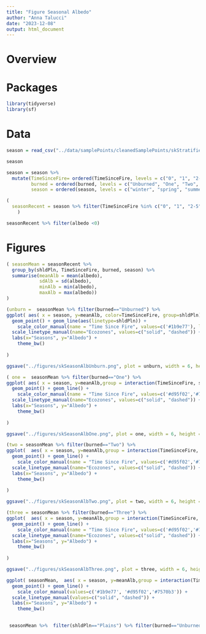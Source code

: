 ```yaml
---
title: "Figure Seasonal Albedo"
author: "Anna Talucci"
date: "2023-12-08"
output: html_document
---
```


# Overview


# Packages
```r
library(tidyverse)
library(sf)
```

# Data
```r
season = read_csv("../data/samplePoints/cleanedSamplePoints/skStratifiedv2SeasonalAlb.cvs")
```

```r
season
```

```r
season = season %>% 
  mutate(TimeSinceFire= ordered(TimeSinceFire, levels = c("0", "1", "2-5", "6-10", "11-20", "21-31", "Other")),
         burned = ordered(burned, levels = c("Unburned", "One", "Two", "Three", "other")),
         season = ordered(season, levels = c("winter", "spring", "summer", "autumn")))
```

```r
(
  seasonRecent = season %>% filter(TimeSinceFire %in% c("0", "1", "2-5")) %>% filter(albedo>0) %>% filter(ECO_NAME %in% c("Mid-Canada Boreal Plains forests", "Midwest Canadian Shield forests"))
    )
```

```r
seasonRecent %>% filter(albedo <0)
```
# Figures
```r
( seasonMean = seasonRecent %>% 
  group_by(shldPln, TimeSinceFire, burned, season) %>% 
  summarise(meanAlb = mean(albedo),
            sdAlb = sd(albedo),
            minAlb = min(albedo),
            maxAlb = max(albedo))
)
```
```r
(unburn =  seasonMean %>% filter(burned=="Unburned") %>%
ggplot( aes( x = season, y=meanAlb, color=TimeSinceFire, group=shldPln)) +
  geom_point() + geom_line(aes(linetype=shldPln)) +
    scale_color_manual(name = "Time Since Fire", values=c('#1b9e77'), label="unburned") +
  scale_linetype_manual(name="Ecozones", values=c("solid", "dashed")) + 
  labs(x="Seasons", y="Albedo") +
    theme_bw()
  
)
```
```r
ggsave("../figures/skSeasonAlbUnburn.png", plot = unburn, width = 6, height =4, units = c("in"), dpi=600, bg = "white" )
```

```r
( one =  seasonMean %>% filter(burned=="One") %>%
ggplot( aes( x = season, y=meanAlb,group = interaction(TimeSinceFire, shldPln), color=TimeSinceFire, linetype=shldPln)) +
  geom_point() + geom_line() +
    scale_color_manual(name = "Time Since Fire", values=c('#d95f02','#7570b3'), labels=c("one year", "2-5 years")) +
  scale_linetype_manual(name="Ecozones", values=c("solid", "dashed")) +
  labs(x="Seasons", y="Albedo") +
    theme_bw()
  
)
```

```r
ggsave("../figures/skSeasonAlbOne.png", plot = one, width = 6, height =4, units = c("in"), dpi=600, bg = "white" )
```

```r
(two = seasonMean %>% filter(burned=="Two") %>%
ggplot(  aes( x = season, y=meanAlb,group = interaction(TimeSinceFire, shldPln), color=TimeSinceFire, linetype=shldPln)) +
  geom_point() + geom_line() +
    scale_color_manual(name = "Time Since Fire", values=c('#d95f02','#7570b3'), labels=c("one year", "2-5 years")) +
  scale_linetype_manual(name="Ecozones", values=c("solid", "dashed")) +
  labs(x="Seasons", y="Albedo") +
    theme_bw()
  
)
```

```r
ggsave("../figures/skSeasonAlbTwo.png", plot = two, width = 6, height =4, units = c("in"), dpi=600, bg = "white" )
```

```r
(three = seasonMean %>% filter(burned=="Three") %>%
ggplot(  aes( x = season, y=meanAlb,group = interaction(TimeSinceFire, shldPln), color=TimeSinceFire, linetype=shldPln)) +
  geom_point() + geom_line() +
    scale_color_manual(name = "Time Since Fire", values=c('#d95f02','#7570b3'), labels=c("one year", "2-5 years")) +
  scale_linetype_manual(name="Ecozones", values=c("solid", "dashed")) +
  labs(x="Seasons", y="Albedo") +
    theme_bw()
  
)
```

```r
ggsave("../figures/skSeasonAlbThree.png", plot = three, width = 6, height =4, units = c("in"), dpi=600, bg = "white" )
```

```r

ggplot( seasonMean,  aes( x = season, y=meanAlb,group = interaction(TimeSinceFire, burned, shldPln), color=TimeSinceFire, shape=burned, linetype=shldPln)) +
  geom_point() + geom_line() +
    scale_color_manual(values=c('#1b9e77', '#d95f02','#7570b3')) +
  scale_linetype_manual(values=c("solid", "dashed")) +
  labs(x="Seasons", y="Albedo") +
    theme_bw()
  

```

```r
 seasonMean %>%  filter(shldPln=="Plains") %>% filter(burned=="Unburned") 
  

```